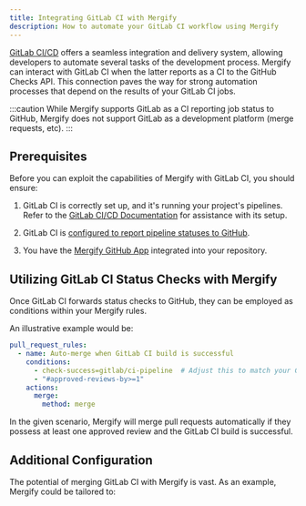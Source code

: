 ```yaml
---
title: Integrating GitLab CI with Mergify
description: How to automate your GitLab CI workflow using Mergify
---
```



<IntegrationLogo src={gitlabLogo} alt="GitLab logo"/>

[GitLab
CI/CD](https://about.gitlab.com/stages-devops-lifecycle/continuous-integration/)
offers a seamless integration and delivery system, allowing developers to
automate several tasks of the development process. Mergify can interact with
GitLab CI when the latter reports as a CI to the GitHub Checks API. This
connection paves the way for strong automation processes that depend on the
results of your GitLab CI jobs.

:::caution
  While Mergify supports GitLab as a CI reporting job status to GitHub, Mergify
  does not support GitLab as a development platform (merge requests, etc).
:::

## Prerequisites

Before you can exploit the capabilities of Mergify with GitLab CI, you should
ensure:

1. GitLab CI is correctly set up, and it's running your project's pipelines.
   Refer to the [GitLab CI/CD Documentation](https://docs.gitlab.com/ee/ci/)
   for assistance with its setup.

2. GitLab CI is [configured to report pipeline statuses to
   GitHub](https://docs.gitlab.com/ee/ci/ci_cd_for_external_repos/github_integration.html).

3. You have the [Mergify GitHub App](/getting-started) integrated into your
   repository.

## Utilizing GitLab CI Status Checks with Mergify

Once GitLab CI forwards status checks to GitHub, they can be employed as
conditions within your Mergify rules.

An illustrative example would be:

```yaml
pull_request_rules:
  - name: Auto-merge when GitLab CI build is successful
    conditions:
      - check-success=gitlab/ci-pipeline  # Adjust this to match your GitLab CI check name
      - "#approved-reviews-by>=1"
    actions:
      merge:
        method: merge
```

In the given scenario, Mergify will merge pull requests automatically if they
possess at least one approved review and the GitLab CI build is successful.

## Additional Configuration

The potential of merging GitLab CI with Mergify is vast. As an example, Mergify
could be tailored to:


<CIFurther />
